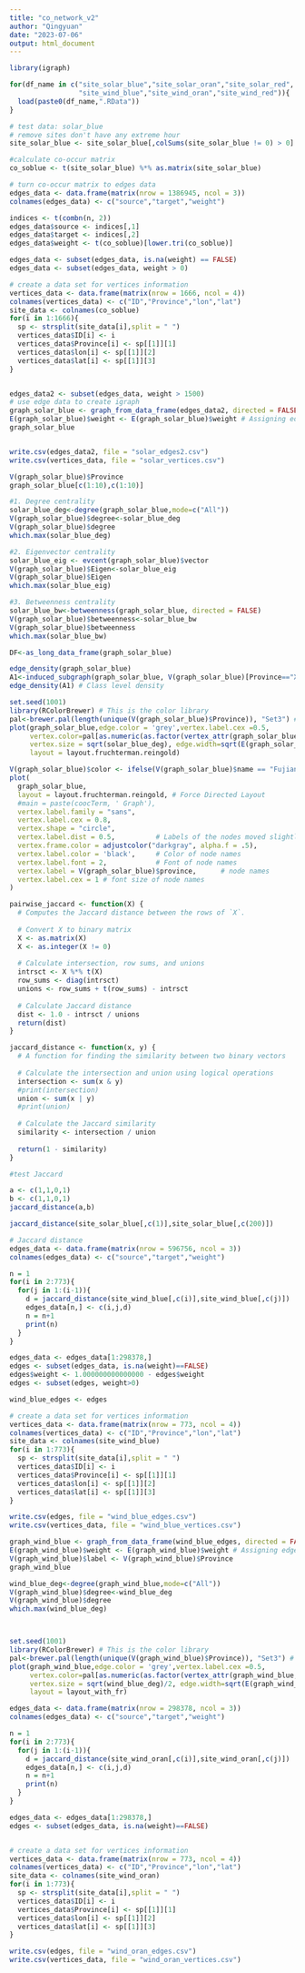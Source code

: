 ---
title: "co_network_v2"
author: "Qingyuan"
date: "2023-07-06"
output: html_document
---

```{r}
library(igraph)
```


```{r}
for(df_name in c("site_solar_blue","site_solar_oran","site_solar_red",
                 "site_wind_blue","site_wind_oran","site_wind_red")){
  load(paste0(df_name,".RData"))
}
```

```{r}
# test data: solar_blue
# remove sites don't have any extreme hour
site_solar_blue <- site_solar_blue[,colSums(site_solar_blue != 0) > 0]

#calculate co-occur matrix
co_soblue <- t(site_solar_blue) %*% as.matrix(site_solar_blue)

# turn co-occur matrix to edges data
edges_data <- data.frame(matrix(nrow = 1386945, ncol = 3))
colnames(edges_data) <- c("source","target","weight")

indices <- t(combn(n, 2))
edges_data$source <- indices[,1]
edges_data$target <- indices[,2]
edges_data$weight <- t(co_soblue)[lower.tri(co_soblue)]

edges_data <- subset(edges_data, is.na(weight) == FALSE)
edges_data <- subset(edges_data, weight > 0)

# create a data set for vertices information
vertices_data <- data.frame(matrix(nrow = 1666, ncol = 4))
colnames(vertices_data) <- c("ID","Province","lon","lat")
site_data <- colnames(co_soblue)
for(i in 1:1666){
  sp <- strsplit(site_data[i],split = " ")
  vertices_data$ID[i] <- i
  vertices_data$Province[i] <- sp[[1]][1]
  vertices_data$lon[i] <- sp[[1]][2]
  vertices_data$lat[i] <- sp[[1]][3]
}


edges_data2 <- subset(edges_data, weight > 1500)
# use edge data to create igraph
graph_solar_blue <- graph_from_data_frame(edges_data2, directed = FALSE, vertices = vertices_data)
E(graph_solar_blue)$weight <- E(graph_solar_blue)$weight # Assigning edge attribute to each edge
graph_solar_blue


write.csv(edges_data2, file = "solar_edges2.csv")
write.csv(vertices_data, file = "solar_vertices.csv")
```





```{r}
V(graph_solar_blue)$Province
graph_solar_blue[c(1:10),c(1:10)]
```

```{r}
#1. Degree centrality
solar_blue_deg<-degree(graph_solar_blue,mode=c("All"))
V(graph_solar_blue)$degree<-solar_blue_deg
V(graph_solar_blue)$degree
which.max(solar_blue_deg)

#2. Eigenvector centrality
solar_blue_eig <- evcent(graph_solar_blue)$vector
V(graph_solar_blue)$Eigen<-solar_blue_eig
V(graph_solar_blue)$Eigen
which.max(solar_blue_eig)

#3. Betweenness centrality
solar_blue_bw<-betweenness(graph_solar_blue, directed = FALSE)
V(graph_solar_blue)$betweenness<-solar_blue_bw
V(graph_solar_blue)$betweenness
which.max(solar_blue_bw)

DF<-as_long_data_frame(graph_solar_blue)
```

```{r}
edge_density(graph_solar_blue)
A1<-induced_subgraph(graph_solar_blue, V(graph_solar_blue)[Province=="Xinjiang"], impl=c("auto")) # Subgraphing into each class
edge_density(A1) # Class level density
```

```{r}
set.seed(1001)
library(RColorBrewer) # This is the color library
pal<-brewer.pal(length(unique(V(graph_solar_blue)$Province)), "Set3") # Vertex color assigned per each class number
plot(graph_solar_blue,edge.color = 'grey',vertex.label.cex =0.5,
     vertex.color=pal[as.numeric(as.factor(vertex_attr(graph_solar_blue, "Province")))],
     vertex.size = sqrt(solar_blue_deg), edge.width=sqrt(E(graph_solar_blue)$weight/3),
     layout = layout.fruchterman.reingold)

V(graph_solar_blue)$color <- ifelse(V(graph_solar_blue)$name == "Fujian", 'cornflowerblue', 'orange') 
plot(
  graph_solar_blue,             
  layout = layout.fruchterman.reingold, # Force Directed Layout 
  #main = paste(coocTerm, ' Graph'),
  vertex.label.family = "sans",
  vertex.label.cex = 0.8,
  vertex.shape = "circle",
  vertex.label.dist = 0.5,          # Labels of the nodes moved slightly
  vertex.frame.color = adjustcolor("darkgray", alpha.f = .5),
  vertex.label.color = 'black',     # Color of node names
  vertex.label.font = 2,            # Font of node names
  vertex.label = V(graph_solar_blue)$province,      # node names
  vertex.label.cex = 1 # font size of node names
)
```



```{r}
pairwise_jaccard <- function(X) {
  # Computes the Jaccard distance between the rows of `X`.
  
  # Convert X to binary matrix
  X <- as.matrix(X)
  X <- as.integer(X != 0)
  
  # Calculate intersection, row sums, and unions
  intrsct <- X %*% t(X)
  row_sums <- diag(intrsct)
  unions <- row_sums + t(row_sums) - intrsct
  
  # Calculate Jaccard distance
  dist <- 1.0 - intrsct / unions
  return(dist)
}

jaccard_distance <- function(x, y) {
  # A function for finding the similarity between two binary vectors
  
  # Calculate the intersection and union using logical operations
  intersection <- sum(x & y)
  #print(intersection)
  union <- sum(x | y)
  #print(union)
  
  # Calculate the Jaccard similarity
  similarity <- intersection / union
  
  return(1 - similarity)
}
```



```{r}
#test Jaccard

a <- c(1,1,0,1)
b <- c(1,1,0,1)
jaccard_distance(a,b)

jaccard_distance(site_solar_blue[,c(1)],site_solar_blue[,c(200)])
```


```{r}
# Jaccard distance
edges_data <- data.frame(matrix(nrow = 596756, ncol = 3))
colnames(edges_data) <- c("source","target","weight")

n = 1
for(i in 2:773){
  for(j in 1:(i-1)){
    d = jaccard_distance(site_wind_blue[,c(i)],site_wind_blue[,c(j)])
    edges_data[n,] <- c(i,j,d)
    n = n+1
    print(n)
  }
}

edges_data <- edges_data[1:298378,]
edges <- subset(edges_data, is.na(weight)==FALSE)
edges$weight <- 1.000000000000000 - edges$weight
edges <- subset(edges, weight>0)

wind_blue_edges <- edges

# create a data set for vertices information
vertices_data <- data.frame(matrix(nrow = 773, ncol = 4))
colnames(vertices_data) <- c("ID","Province","lon","lat")
site_data <- colnames(site_wind_blue)
for(i in 1:773){
  sp <- strsplit(site_data[i],split = " ")
  vertices_data$ID[i] <- i
  vertices_data$Province[i] <- sp[[1]][1]
  vertices_data$lon[i] <- sp[[1]][2]
  vertices_data$lat[i] <- sp[[1]][3]
}

write.csv(edges, file = "wind_blue_edges.csv")
write.csv(vertices_data, file = "wind_blue_vertices.csv")
```


```{r}
graph_wind_blue <- graph_from_data_frame(wind_blue_edges, directed = FALSE, vertices = vertices_data)
E(graph_wind_blue)$weight <- E(graph_wind_blue)$weight # Assigning edge attribute to each edge
V(graph_wind_blue)$label <- V(graph_wind_blue)$Province
graph_wind_blue

wind_blue_deg<-degree(graph_wind_blue,mode=c("All"))
V(graph_wind_blue)$degree<-wind_blue_deg
V(graph_wind_blue)$degree
which.max(wind_blue_deg)



set.seed(1001)
library(RColorBrewer) # This is the color library
pal<-brewer.pal(length(unique(V(graph_wind_blue)$Province)), "Set3") # Vertex color assigned per each class number
plot(graph_wind_blue,edge.color = 'grey',vertex.label.cex =0.5,
     vertex.color=pal[as.numeric(as.factor(vertex_attr(graph_wind_blue, "Province")))],
     vertex.size = sqrt(wind_blue_deg)/2, edge.width=sqrt(E(graph_wind_blue)$weight)*3,
     layout = layout_with_fr)
```

```{r}
edges_data <- data.frame(matrix(nrow = 298378, ncol = 3))
colnames(edges_data) <- c("source","target","weight")

n = 1
for(i in 2:773){
  for(j in 1:(i-1)){
    d = jaccard_distance(site_wind_oran[,c(i)],site_wind_oran[,c(j)])
    edges_data[n,] <- c(i,j,d)
    n = n+1
    print(n)
  }
}

edges_data <- edges_data[1:298378,]
edges <- subset(edges_data, is.na(weight)==FALSE)


# create a data set for vertices information
vertices_data <- data.frame(matrix(nrow = 773, ncol = 4))
colnames(vertices_data) <- c("ID","Province","lon","lat")
site_data <- colnames(site_wind_oran)
for(i in 1:773){
  sp <- strsplit(site_data[i],split = " ")
  vertices_data$ID[i] <- i
  vertices_data$Province[i] <- sp[[1]][1]
  vertices_data$lon[i] <- sp[[1]][2]
  vertices_data$lat[i] <- sp[[1]][3]
}

write.csv(edges, file = "wind_oran_edges.csv")
write.csv(vertices_data, file = "wind_oran_vertices.csv")
```